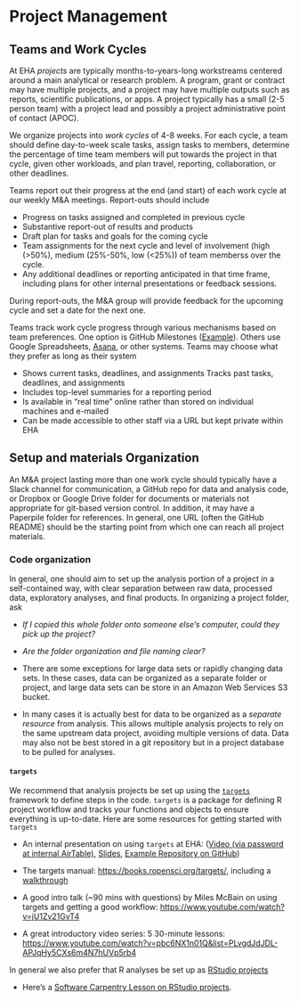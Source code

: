 # Project Management {#projects}

## Teams and Work Cycles

At EHA *projects* are typically months-to-years-long workstreams centered around
a main analytical or research problem. A program, grant or contract may have
multiple projects, and a project may have multiple outputs such as reports,
scientific publications, or apps. A project typically has a small (2-5 person
team) with a project lead and possibly a project administrative point of contact
(APOC).

We organize projects into *work cycles* of 4-8 weeks. For each cycle, a team
should define day-to-week scale tasks, assign tasks to members, determine the
percentage of time team members will put towards the project in that cycle,
given other workloads, and plan travel, reporting, collaboration, or other
deadlines.

Teams report out their progress at the end (and start) of each work cycle at our
weekly M&A meetings. Report-outs should include

-   Progress on tasks assigned and completed in previous cycle
-   Substantive report-out of results and products
-   Draft plan for tasks and goals for the coming cycle
-   Team assignments for the next cycle and level of involvement (high
    (&gt;50%), medium (25%-50%, low (&lt;25%)) of team memberss over the cycle.
-   Any additional deadlines or reporting anticipated in that time frame,
    including plans for other internal presentations or feedback sessions.

During report-outs, the M&A group will provide feedback for the upcoming cycle
and set a date for the next one.

Teams track work cycle progress through various mechanisms based on team
preferences. One option is GitHub Milestones
([Example](https://github.com/ecohealthalliance/asl2050-ai/milestones)). Others
use Google Spreadsheets, [Asana](https://asana.com/), or other systems. Teams
may choose what they prefer as long as their system

-   Shows current tasks, deadlines, and assignments Tracks past tasks,
    deadlines, and assignments
-   Includes top-level summaries for a reporting period
-   Is available in "real time" online rather than stored on individual machines
    and e-mailed
-   Can be made accessible to other staff via a URL but kept private within EHA

## Setup and materials Organization

An M&A project lasting more than one work cycle should typically have a Slack
channel for communication, a GitHub repo for data and analysis code, or Dropbox
or Google Drive folder for documents or materials not appropriate for git-based
version control. In addition, it may have a Paperpile folder for references. In
general, one URL (often the GitHub README) should be the starting point from
which one can reach all project materials.

### Code organization

In general, one should aim to set up the analysis portion of a project in a
self-contained way, with clear separation between raw data, processed data,
exploratory analyses, and final products. In organizing a project folder, ask

-   *If I copied this whole folder onto someone else's computer, could they pick
    up the project?*
-   *Are the folder organization and file naming clear?*

-   There are some exceptions for large data sets or rapidly changing data sets.
    In these cases, data can be organized as a separate folder or project, and
    large data sets can be store in an Amazon Web Services S3 bucket.

-   In many cases it is actually best for data to be organized as a *separate
    resource* from analysis. This allows multiple analysis projects to rely on
    the same upstream data project, avoiding multiple versions of data. Data may
    also not be best stored in a git repository but in a project database to be
    pulled for analyses.
 
 
#### `targets`

We recommend that analysis projects be set up using the
[`targets`](https://github.com/ecohealthalliance/targets-example) framework to
define steps in the code.  `targets` is a package for defining R project workflow
and tracks your functions and objects to ensure everything is up-to-date.  Here
are some resources for getting started with `targets`

-  An internal presentation on using `targets` at EHA: ([Video (via password at internal AirTable)](https://airtable.com/appwlxIzmQx5njRtQ/tbledVCO9MRKkK9MW/viwgVEpgZnmyrILmZ/recNumz1XdgbOtuaQ?blocks=hide),
[Slides](https://ecohealthalliance.github.io/targets-example/outputs/targets-presentation.html#1),
[Example Repository on GitHub](https://github.com/ecohealthalliance/targets-example))

-   The targets manual: <https://books.ropensci.org/targets/>, including
    a [walkthrough](https://books.ropensci.org/targets/walkthrough.html)

-   A good intro talk (\~90 mins with questions) by Miles McBain on
    using targets and getting a good workflow:
    <https://www.youtube.com/watch?v=jU1Zv21GvT4>

-   A great introductory video series: 5 30-minute lessons:
    <https://www.youtube.com/watch?v=pbc6NX1n01Q&list=PLvgdJdJDL-APJqHy5CXs6m4N7hUVp5rb4>

In general we also prefer that R analyses be set up as [RStudio projects](https://support.rstudio.com/hc/en-us/articles/200526207-Using-Projects)

 - Here's a [Software Carpentry
    Lesson on RStudio
    projects](http://swcarpentry.github.io/r-novice-gapminder/02-project-intro/).

